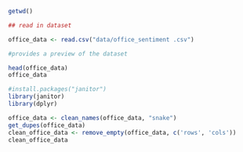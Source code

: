 ```r
getwd()

## read in dataset 

office_data <- read.csv("data/office_sentiment .csv")
```

```r

#provides a preview of the dataset

head(office_data)
office_data
```

```r
#install.packages("janitor")
library(janitor)
library(dplyr)

office_data <- clean_names(office_data, "snake")
get_dupes(office_data)
clean_office_data <- remove_empty(office_data, c('rows', 'cols'))
clean_office_data
```

